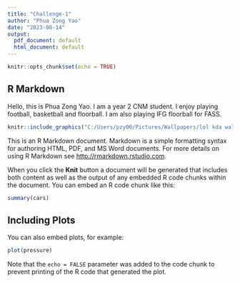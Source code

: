 ```yaml
---
title: "Challenge-1"
author: "Phua Zong Yao"
date: "2023-08-14"
output:
  pdf_document: default
  html_document: default
---
```


```r
knitr::opts_chunk$set(echo = TRUE)
```

## R Markdown

Hello, this is Phua Zong Yao. I am a year 2 CNM student. I enjoy playing football, basketball and floorball. I am also playing IFG floorball for FASS. 

```r
knitr::include_graphics("C:/Users/pzy00/Pictures/Wallpapers/lol kda wallpaper og.jpg") 
```

This is an R Markdown document. Markdown is a simple formatting syntax for authoring HTML, PDF, and MS Word documents. For more details on using R Markdown see <http://rmarkdown.rstudio.com>.

When you click the **Knit** button a document will be generated that includes both content as well as the output of any embedded R code chunks within the document. You can embed an R code chunk like this:

```r
summary(cars)
```

## Including Plots

You can also embed plots, for example:

```r
plot(pressure)
```

Note that the `echo = FALSE` parameter was added to the code chunk to prevent printing of the R code that generated the plot.
